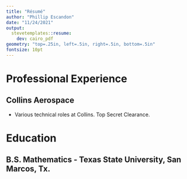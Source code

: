 ```yaml
---
title: "Résumé"
author: "Phillip Escandon"
date: "11/24/2021"
output: 
  stevetemplates::resume:
    dev: cairo_pdf
geometry: "top=.25in, left=.5in, right=.5in, bottom=.5in"
fontsize: 10pt
---
```


\let\oldmaketitle\maketitle
\renewcommand{\maketitle}{\oldmaketitle\thispagestyle{empty}}
\linespread{0.9}

# Professional Experience

## Collins Aerospace

- Various technical roles at Collins. Top Secret Clearance.

# Education

## B.S. Mathematics - Texas State University, San Marcos, Tx.